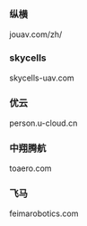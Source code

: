 ### 纵横

jouav.com/zh/


### skycells

skycells-uav.com



### 优云

person.u-cloud.cn


### 中翔腾航

toaero.com


### 飞马

feimarobotics.com

